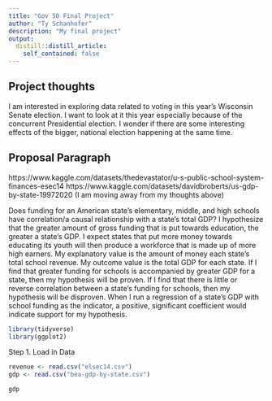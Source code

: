 ```yaml
---
title: "Gov 50 Final Project"
author: "Ty Schanhofer"
description: "My final project"
output:
  distill::distill_article:
    self_contained: false
---
```




## Project thoughts

I am interested in exploring data related to voting in this year's Wisconsin Senate election. I want to look at it this year especially because of the concurrent Presidential election. I wonder if there are some interesting effects of the bigger, national election happening at the same time.

## Proposal Paragraph
https://www.kaggle.com/datasets/thedevastator/u-s-public-school-system-finances-esec14
https://www.kaggle.com/datasets/davidbroberts/us-gdp-by-state-19972020
  (I am moving away from my thoughts above) 
  
  Does funding for an American state's elementary, middle, and high schools have correlation/a causal relationship with a state's total GDP? I hypothesize that the greater amount of gross funding that is put towards education, the greater a state's GDP. I expect states that put more money towards educating its youth will then produce a workforce that is made up of more high earners. My explanatory value is the amount of money each state's total school revenue. My outcome value is the total GDP for each state. If I find that greater funding for schools is accompanied by greater GDP for a state, then my hypothesis will be proven. If I find that there is little or reverse correlation between a state's funding for schools, then my hypothesis will be disproven. When I run a regression of a state's GDP with school funding as the indicator, a positive, significant coefficient would indicate support for my hypothesis.
  

```r
library(tidyverse)
library(ggplot2)
```

  
Step 1. Load in Data
```r
revenue <- read.csv("elsec14.csv")
gdp <- read.csv("bea-gdp-by-state.csv")

gdp
```

  
  